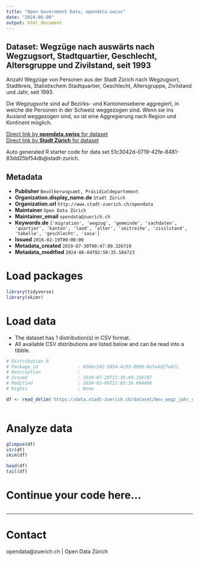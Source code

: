 ```yaml
---
title: "Open Government Data, opendata.swiss"
date: "2024-06-08"
output: html_document
---
```


## Dataset: Wegzüge nach auswärts nach Wegzugsort, Stadtquartier, Geschlecht, Altersgruppe und Zivilstand, seit 1993


Anzahl Wegzüge von Personen aus der Stadt Zürich nach Wegzugsort, Stadtkreis, Statistischem Stadtquartier, Geschlecht, Altersgruppe, Zivilstand und Jahr, seit 1993.

Die Wegzugsorte sind auf Bezirks- und Kantonensebene aggregiert, in welche die Personen in der Schweiz weggezogen sind. Wenn sie ins Ausland weggezogen sind, so ist eine Aggregierung nach Region und Kontinent möglich.


[Direct link by **opendata.swiss** for dataset](https://opendata.swiss/de/dataset/wegzuge-nach-wegzugsort-stadtquartier-geschlecht-altersgruppe-und-zivilstand-seit-19931)<br>
[Direct link by **Stadt Zürich** for dataset](https://data.stadt-zuerich.ch/dataset/bev_wegz_jahr_quartier_ag_zivilstand_od3522)

Auto generated R starter code for data set 51c3042d-0719-42fe-8481-83dd25bf54db@stadt-zurich.

## Metadata

- **Publisher** `Bevölkerungsamt, Präsidialdepartement`
- **Organization.display_name.de** `Stadt Zürich`
- **Organization.url** `http://www.stadt-zuerich.ch/opendata`
- **Maintainer** `Open Data Zürich`
- **Maintainer_email** `opendata@zuerich.ch`
- **Keywords.de** `['migration', 'wegzug', 'gemeinde', 'sachdaten', 'quartier', 'kanton', 'land', 'alter', 'zeitreihe', 'zivilstand', 'tabelle', 'geschlecht', 'sasa']`
- **Issued** `2016-02-19T00:00:00`
- **Metadata_created** `2019-07-30T00:47:09.326719`
- **Metadata_modified** `2024-06-04T02:50:35.584723`


# Load packages

```r

library(tidyverse)
library(skimr)

```

# Load data

-   The dataset has 1 distribution(s) in CSV format.
-   All available CSV distributions are listed below and can be read into a tibble.

```r

# Distribution 0
# Package_id               : 6566c242-5854-4c93-8099-0efe4d27e421
# Description              : 
# Issued                   : 2019-07-29T13:35:09.316797
# Modified                 : 2024-03-06T21:02:39.094406
# Rights                   : None

df <- read_delim('https://data.stadt-zuerich.ch/dataset/bev_wegz_jahr_quartier_ag_zivilstand_od3522/download/BEV352OD3522.csv')



```

# Analyze data

```r

glimpse(df)
str(df)
skim(df)

head(df)
tail(df)

```

# Continue your code here...

```r

```

------------------------------------------------------------------------

# Contact

opendata@zuerich.ch | Open Data Zürich
